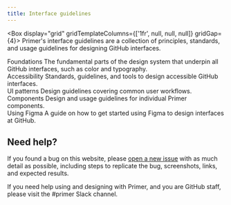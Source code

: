 ```yaml
---
title: Interface guidelines
---
```



<Box display="grid" gridTemplateColumns={['1fr', null, null, null]} gridGap={4}>
  <Text>
    Primer's interface guidelines are a collection of principles, standards, and usage guidelines for designing GitHub
    interfaces.
  </Text>
  <div>
    <Link href="/design/foundations" sx={{fontWeight: 'bold'}}>
      Foundations
    </Link>
    <Text as="p">
      The fundamental parts of the design system that underpin all GitHub interfaces, such as color and typography.
    </Text>
  </div>
  <div>
    <Link href="/design/guides/accessibility" sx={{fontWeight: 'bold'}}>
      Accessibility
    </Link>
    <Text as="p">Standards, guidelines, and tools to design accessible GitHub interfaces.</Text>
  </div>
  <div>
    <Link href="/design/ui-patterns" sx={{fontWeight: 'bold'}}>
      UI patterns
    </Link>
    <Text as="p">Design guidelines covering common user workflows.</Text>
  </div>
  <div>
    <Link href="/design/components" sx={{fontWeight: 'bold'}}>
      Components
    </Link>
    <Text as="p">Design and usage guidelines for individual Primer components.</Text>
  </div>
  <div>
    <Link href="/design/guides/figma" sx={{fontWeight: 'bold'}}>
      Using Figma
    </Link>
    <Text as="p">A guide on how to get started using Figma to design interfaces at GitHub.</Text>
  </div>
</Box>

## Need help?

If you found a bug on this website, please [open a new issue](https://github.com/primer/design/issues/new) with as much detail as possible, including steps to replicate the bug, screenshots, links, and expected results.

If you need help using and designing with Primer, and you are GitHub staff, please visit the #primer Slack channel.
